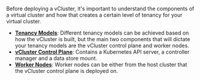 Before deploying a vCluster, it's important to understand the components of a virtual cluster and how that creates 
a certain level of tenancy for your virtual cluster. 

- [**Tenancy Models**](./introduction/architecture): Different tenancy models can be achieved based on how the vCluster is built, but the main two
components that will dictate your tenancy models are the vCluster control plane and worker nodes.
- [**vCluster Control Plane**](./introduction/architecture#virtual-control-plane): Contains a Kubernetes API server, a controller manager and a data store mount. 
- [**Worker Nodes**](./configure/tenancy-model): Worker nodes can be either from the host cluster that the vCluster control plane is deployed on.

